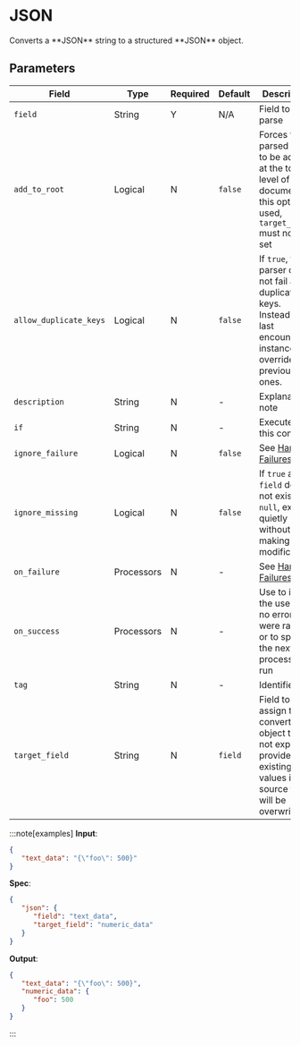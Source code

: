 
# JSON

<Synopsis>
Converts a **JSON** string to a structured **JSON** object.
</Synopsis>

## Parameters

|Field|Type|Required|Default|Description|
|---|---|---|---|---|
|`field`|String|Y|N/A|Field to parse|
|`add_to_root`|Logical|N|`false`|Forces the parsed JSON to be added at the top level of the document. If this option is used, `target_field` must not be set|
|`allow_duplicate_keys`|Logical|N|`false`|If `true`, the parser does not fail at duplicate keys. Instead, the last encountered instance overrides the previous ones.|
|`description`|String|N|-|Explanatory note|
|`if`|String|N|-|Execute on this condition|
|`ignore_failure`|Logical|N|`false`|See [Handling Failures](../handling-failures.mdx)|
|`ignore_missing`|Logical|N|`false`|If `true` and `field` does not exist or is `null`, exit quietly without making any modifications|
|`on_failure`|Processors|N|-|See [Handling Failures](../handling-failures.mdx)|
|`on_success`|Processors|N|-|Use to inform the user that no errors were raised or to specify the next processor to run|
|`tag`|String|N|-|Identifier|
|`target_field`|String|N|`field`|Field to assign the converted object to. If not explicitly provided, existing values in the source field will be overwritten|

:::note[examples]
**Input**:

```json
{
   "text_data": "{\"foo\": 500}"
}
```

**Spec**:

```json
{
   "json": {
      "field": "text_data",
      "target_field": "numeric_data"
   }
}
```

**Output**:

```json
{
   "text_data": "{\"foo\": 500}",
   "numeric_data": {
      "foo": 500
   }
}
```

:::